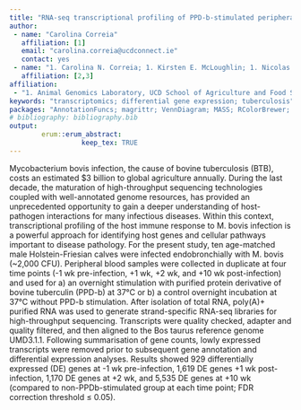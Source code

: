 ```yaml
---
title: "RNA-seq transcriptional profiling of PPD-b-stimulated peripheral blood from cattle infected with Mycobacterium bovis"
author:
 - name: "Carolina Correia"
   affiliation: [1]
   email: "carolina.correia@ucdconnect.ie"
   contact: yes
 - name: "1. Carolina N. Correia; 1. Kirsten E. McLoughlin; 1. Nicolas C. Nalpas; 1. David A. Magee; 1. John A. Browne1; 1. Kate E. Killick; 2. H. Martin Vordermeier; 2. Bernardo Villarreal-Ramos; 3. Stephen V. Gordon; 1. David E. MacHugh"
   affiliation: [2,3]
affiliation:
 - "1. Animal Genomics Laboratory, UCD School of Agriculture and Food Science, University College Dublin, Ireland; 2. Animal and Plant Health Agency, United Kingdom; 3. UCD School of Veterinary Medicine, University College Dublin, Ireland"
keywords: "transcriptomics; differential gene expression; tuberculosis"
packages: "AnnotationFuncs; magrittr; VennDiagram; MASS; RColorBrewer; svglite; org.Bt.eg.db; dplyr; edgeR; limma; extrafont; ggplot2; gridExtra"
# bibliography: bibliography.bib
output:  
        erum::erum_abstract:
                  keep_tex: TRUE
---
```


Mycobacterium bovis infection, the cause of bovine tuberculosis (BTB),
costs an estimated $3 billion to global agriculture annually. During the
last decade, the maturation of high-throughput sequencing technologies
coupled with well-annotated genome resources, has provided an
unprecedented opportunity to gain a deeper understanding of
host-pathogen interactions for many infectious diseases. Within this
context, transcriptional profiling of the host immune response to M.
bovis infection is a powerful approach for identifying host genes and
cellular pathways important to disease pathology. For the present study,
ten age-matched male Holstein-Friesian calves were infected
endobronchially with M. bovis (~2,000 CFU). Peripheral blood samples
were collected in duplicate at four time points (-1 wk pre-infection, +1
wk, +2 wk, and +10 wk post-infection) and used for a) an overnight
stimulation with purified protein derivative of bovine tuberculin
(PPD-b) at 37°C or b) a control overnight incubation at 37°C without
PPD-b stimulation. After isolation of total RNA, poly(A)+ purified RNA
was used to generate strand-specific RNA-seq libraries for
high-throughput sequencing. Transcripts were quality checked, adapter
and quality filtered, and then aligned to the Bos taurus reference
genome UMD3.1.1. Following summarisation of gene counts, lowly expressed
transcripts were removed prior to subsequent gene annotation and
differential expression analyses. Results showed 929 differentially
expressed (DE) genes at -1 wk pre-infection, 1,619 DE genes +1 wk
post-infection, 1,170 DE genes at +2 wk, and 5,535 DE genes at +10 wk
(compared to non-PPDb-stimulated group at each time point; FDR
correction threshold ≤ 0.05).

<!--  -->
<!--  -->
<!--  -->
